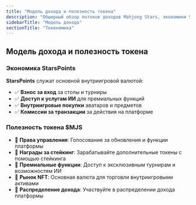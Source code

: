 ```yaml
---
title: "Модель дохода и полезность токена"
description: "Обширный обзор потоков доходов Mahjong Stars, экономики StarsPoints и структуры полезности токена $MJS"
sidebarTitle: "Модель дохода"
sectionTitle: "Токеномика"
---
```


## Модель дохода и полезность токена

### Экономика StarsPoints
**StarsPoints** служат основной внутриигровой валютой:
- ✅ **Взнос за вход** за столы и турниры
- ✅ **Доступ к услугам ИИ** для премиальных функций
- ✅ **Внутриигровые покупки** аватаров и предметов
- ✅ **Комиссии за транзакции** за действия на платформе

### Полезность токена $MJS
- 🎯 **Права управления**: Голосование за обновления и функции платформы
- 🎯 **Награды за стейкинг**: Зарабатывайте дополнительные токены с помощью стейкинга
- 🎯 **Премиальные функции**: Доступ к эксклюзивным турнирам и возможностям ИИ
- 🎯 **Рынок NFT**: Основная валюта для торговли внутриигровыми активами
- 🎯 **Распределение дохода**: Участвуйте в распределении дохода платформы